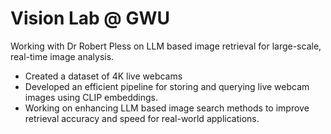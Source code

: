 # Vision Lab @ GWU

Working with Dr Robert Pless on LLM based image retrieval for large-scale, real-time image analysis.

- Created a dataset of 4K live webcams
- Developed an efficient pipeline for storing and querying live webcam images using CLIP embeddings.
- Working on enhancing LLM based image search methods to improve retrieval accuracy and speed for real-world applications.
